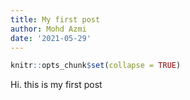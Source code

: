 ```yaml
---
title: My first post
author: Mohd Azmi
date: '2021-05-29'
---
```


```r
knitr::opts_chunk$set(collapse = TRUE)
```

Hi. this is my first post
